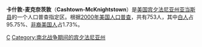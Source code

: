 {{unreferenced|time=2010-09-23T06:12:32+00:00}}
{{Infobox Settlement
| name = 卡什敦-麦克奈茨敦<br/>Cashtown-McKnightstwon
| image_skyline = 
| imagesize = 
| image_caption = 
| image_flag = 
| image_shield = 
| pushpin_map = USA Pennsylvania
| pushpin_label_position = bottom
| subdivision_type = 国家
| subdivision_name = {{USA}}
| subdivision_type1 = [[美国行政区划|州]]
| subdivision_name1 = [[宾夕法尼亚州|宾夕法尼亚州]]
| subdivision_type2 = [[宾夕法尼亚州各县列表|县]]
| subdivision_name2 =  [[亚当斯县_(宾夕法尼亚州)|亚当斯县]]
| elevation_m = 
| elevation_ft = 
| area_total_km2 = 6.2
| population_as_of = 2000年
| population_total = 753
| population_density_km2 = auto
| timezone = [[EST|EST]]
| utc_offset = -5
| timezone_DST = [[EDT|EDT]]
| utc_offset_DST = -4
| latd = 39
| latm = 52
| lats = 33
| latNS = N
| longd = 77
| longm = 20
| longs = 17
| longEW = W
| website =  
}}
'''卡什敦-麦克奈茨敦'''（'''Cashtown-McKnightstown'''）是[[美国|美国]][[宾夕法尼亚州|宾夕法尼亚州]][[亚当斯县_(宾夕法尼亚州)|亚当斯县]]的一个人口普查指定区。根据[[2000年美国人口普查|2000年美国人口普查]]，共有753人，其中[[白人|白人]]占95.75%、[[非裔美国人|非裔美国人]]占1.73%。

{{US-stub}}

[[Category:宾夕法尼亚州城市|C]]
[[Category:南北战争期间的宾夕法尼亚州|Category:南北战争期间的宾夕法尼亚州]]